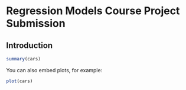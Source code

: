 Regression Models Course Project Submission
========================================================
     
## Introduction

```r
summary(cars)
```

You can also embed plots, for example:

```r
plot(cars)
```

